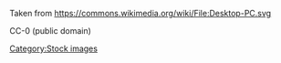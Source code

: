 Taken from https://commons.wikimedia.org/wiki/File:Desktop-PC.svg

CC-0 (public domain)

[[Category:Stock images]]